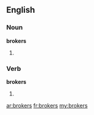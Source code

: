 ==English==

===Noun===
'''brokers'''

# {{plural of|[[broker]]}}

===Verb===
'''brokers'''

# {{third-person singular of|[[broker]]}}

[[ar:brokers]]
[[fr:brokers]]
[[my:brokers]]